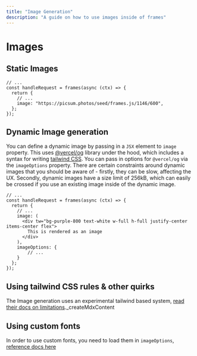 ```yaml
---
title: "Image Generation"
description: "A guide on how to use images inside of frames"
---
```


# Images

## Static Images

```tsx
// ...
const handleRequest = frames(async (ctx) => {
  return {
    // ...
    image: "https://picsum.photos/seed/frames.js/1146/600",
  };
});
```

## Dynamic Image generation

You can define a dynamic image by passing in a `JSX` element to `image` property. This uses [@vercel/og](https://vercel.com/docs/functions/og-image-generation) library under the hood, which includes a syntax for writing [tailwind CSS](https://tailwindcss.com/). You can pass in options for `@vercel/og` via the `imageOptions` property.
There are certain constraints around dynamic images that you should be aware of - firstly, they can be slow, affecting the UX. 
Secondly, dynamic images have a size limit of 256kB, which can easily be crossed if you use an existing image inside of the dynamic image.

```tsx
// ...
const handleRequest = frames(async (ctx) => {
  return {
    // ...
    image: (
      <div tw="bg-purple-800 text-white w-full h-full justify-center items-center flex">
        This is rendered as an image
      </div>
    ),
    imageOptions: {
        // ...
    }
  };
});
```

## Using tailwind CSS rules & other quirks

The Image generation uses an experimental tailwind based system, [read their docs on limitations](https://vercel.com/docs/functions/og-image-generation/og-image-examples#using-tailwind-css---experimental)._createMdxContent

## Using custom fonts

In order to use custom fonts, you need to load them in `imageOptions`, [reference docs here](https://vercel.com/docs/functions/og-image-generation/og-image-api)